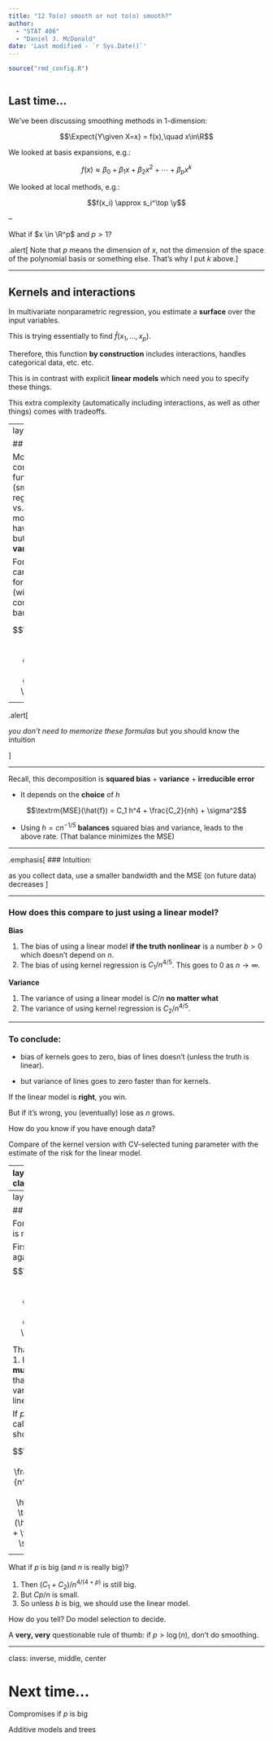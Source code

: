 ```yaml
---
title: "12 To(o) smooth or not to(o) smooth?"
author: 
  - "STAT 406"
  - "Daniel J. McDonald"
date: 'Last modified - `r Sys.Date()`'
---
```


```r
source("rmd_config.R")
```

```r
```



## Last time...

$$\newcommand{\Expect}[1]{E\left[ #1 \right]}
\newcommand{\Var}[1]{\mathrm{Var}\left[ #1 \right]}
\newcommand{\Cov}[2]{\mathrm{Cov}\left[#1,\ #2\right]}
\newcommand{\given}{\ \vert\ }
\newcommand{\R}{\mathbb{R}}
\newcommand{\tr}[1]{\mbox{tr}(#1)}
\newcommand{\X}{\mathbf{X}}
\newcommand{\y}{\mathbf{y}}$$

We've been discussing smoothing methods in 1-dimension:

$$\Expect{Y\given X=x} = f(x),\quad x\in\R$$

We looked at basis expansions, e.g.:

$$f(x) \approx \beta_0 + \beta_1 x + \beta_2 x^2 + \cdots + \beta_p x^k$$ 

We looked at local methods, e.g.:

$$f(x_i) \approx  s_i^\top \y$$

--

What if $x \in \R^p$ and $p>1$?

.alert[
Note that $p$ means the dimension of $x$, not the dimension of the space of the polynomial basis or something else. That's why I put $k$ above.
]

---


## Kernels and interactions

In multivariate nonparametric regression, you estimate a __surface__ over the input variables.

This is trying essentially to find $\widehat{f}(x_1,\ldots,x_p)$.

Therefore, this function __by construction__ includes interactions, handles categorical data, etc. etc.

This is in contrast with explicit __linear models__ which need you to specify these things.

This extra complexity (automatically including interactions, as well as other things) comes with tradeoffs.

---
layout: true

## Issue 1

More complicated functions (smooth Kernel regressions vs. linear models) tend to have __lower bias__ but __higher variance__.

For $p=1$, one can show that for kernels (with the correct bandwidth)

$$\textrm{MSE}(\hat{f}) = \frac{C_1}{n^{4/5}} + \frac{C_2}{n^{4/5}} + \sigma^2$$ 

---

.alert[

_you don't need to memorize these formulas_ but you should know the intuition

]

---

Recall, this decomposition is **squared bias** + **variance** + **irreducible error**

* It depends on the **choice** of $h$

$$\textrm{MSE}(\hat{f}) = C_1 h^4 + \frac{C_2}{nh} + \sigma^2$$ 

* Using $h = cn^{-1/5}$ **balances** squared bias and variance, leads to the above rate. (That balance minimizes the MSE)

---



.emphasis[
### Intuition: 

as you collect data, use a smaller bandwidth and the MSE (on future data) decreases
]

---

### How does this compare to just using a linear model?

__Bias__  
    
1. The bias of using a linear model **if the truth nonlinear** is a number $b > 0$ which doesn't depend on $n$.
2. The bias of using kernel regression is $C_1/n^{4/5}$. This goes to 0 as $n\rightarrow\infty$.
  
__Variance__

1. The variance of using a linear model is $C/n$ **no matter what**
2. The variance of using kernel regression is $C_2/n^{4/5}$.

---

### To conclude: 

* bias of kernels goes to zero, bias of lines doesn't (unless the truth is linear).

* but variance of lines goes to zero faster than for kernels.

If the linear model is **right**, you win. 

But if it's wrong, you (eventually) lose as $n$ grows.

How do you know if you have enough data? 

Compare of the kernel version with CV-selected tuning parameter with the estimate of the risk for the linear model.

---
layout: false
class: middle

.alert[
`r fa("skull-crossbones", fill=red, height="2em")` 
You can't just compare the CVM for the kernel version to the CVM for the LM. This is because you used CVM to select the tuning parameter, so we're back to the usual problem of using the data twice. You have to do .hand[another] CV to estimate the risk of the kernel version at CV selected tuning parameter.
]

---
layout: false

## Issue 2

For $p>1$, there is more trouble.

First, lets look again at 
$$\textrm{MSE}(\hat{f}) = \frac{C_1}{n^{4/5}} + \frac{C_2}{n^{4/5}} + \sigma^2$$ 

That is for $p=1$. It's not __that much__ slower than $C/n$, the variance for linear models.

If $p>1$ similar calculations show,

$$\textrm{MSE}(\hat f) = \frac{C_1+C_2}{n^{4/(4+p)}} + \sigma^2 \hspace{2em} \textrm{MSE}(\hat \beta)  = b + \frac{Cp}{n} + \sigma^2 .$$

--

What if $p$ is big (and $n$ is really big)?

1. Then $(C_1 + C_2) / n^{4/(4+p)}$ is still big.
2. But $Cp / n$ is small.
3. So unless $b$ is big, we should use the linear model.
  
How do you tell? Do model selection to decide.

A __very, very__ questionable rule of thumb: if $p>\log(n)$, don't do smoothing.

---
class: inverse, middle, center

# Next time...

Compromises if _p_ is big

Additive models and trees
